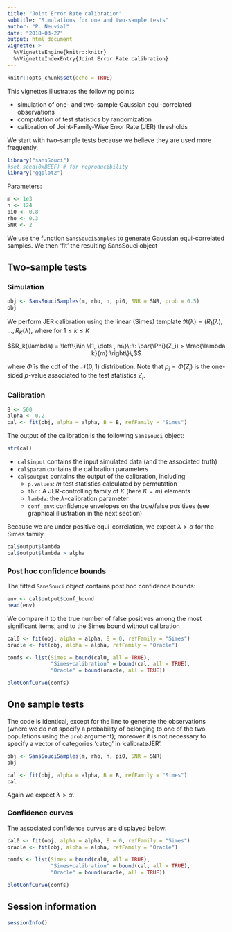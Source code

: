 ```yaml
---
title: "Joint Error Rate calibration"
subtitle: "Simulations for one and two-sample tests"
author: "P. Neuvial"
date: "2018-03-27"
output: html_document
vignette: >
  %\VignetteEngine{knitr::knitr}
  %\VignetteIndexEntry{Joint Error Rate calibration}
---
```


```r
knitr::opts_chunk$set(echo = TRUE)
```
This vignettes illustrates the following points

* simulation of one- and two-sample Gaussian equi-correlated observations
* computation of test statistics by randomization
* calibration of Joint-Family-Wise Error Rate (JER) thresholds

We start with two-sample tests because we believe they are used more frequently.

```r
library("sansSouci")
#set.seed(0xBEEF) # for reproducibility
library("ggplot2")
```

Parameters:

```r
m <- 1e3
n <- 124
pi0 <- 0.8
rho <- 0.3
SNR <- 2
```

We use the function `SansSouciSamples` to generate Gaussian equi-correlated samples. We then 'fit' the resulting SansSouci object

## Two-sample tests

### Simulation

```r
obj <- SansSouciSamples(m, rho, n, pi0, SNR = SNR, prob = 0.5)
obj
```

We perform JER calibration using the linear (Simes) template $\mathfrak{R(\lambda)}=(R_1(\lambda),$ $\ldots,R_K(\lambda)$, where for $1 \leq k \leq K$

$$R_k(\lambda) = \left\{i\in \{1, \dots , m\}\::\: \bar{\Phi}(Z_i) >  \frac{\lambda k}{m} \right\}\,$$

where $\bar{\Phi}$ is the cdf of the $\mathcal{N}(0,1)$ distribution. Note that $p_i = \bar{\Phi}(Z_i)$ is the one-sided $p$-value associated to the test statistics $Z_i$.

### Calibration

```r
B <- 500
alpha <- 0.2
cal <- fit(obj, alpha = alpha, B = B, refFamily = "Simes")
```

The output of the calibration is the following `SansSouci` object:

```r
str(cal)
```

- `cal$input` contains the input simulated data (and the associated truth)
-  `cal$param` contains the calibration parameters
- `cal$output` contains the output of the calibration, including
   -  `p.values`: $m$ test statistics calculated by permutation
   - `thr` : A JER-controlling family of $K$ (here $K=m$) elements
   - `lambda`: the $\lambda$-calibration parameter
   - `conf_env`: confidence envelopes on the true/false positives (see graphical illustration in the next section)

Because we are under positive equi-correlation, we expect $\lambda > \alpha$ for the Simes family. 
```r
cal$output$lambda
cal$output$lambda > alpha
```

### Post hoc confidence bounds

The fitted `SansSouci` object contains post hoc confidence bounds:

```r
env <- cal$output$conf_bound
head(env)
```

We compare it to the true number of false positives among the most significant items, and to the Simes bound without calibration 

```r
cal0 <- fit(obj, alpha = alpha, B = 0, refFamily = "Simes")
oracle <- fit(obj, alpha = alpha, refFamily = "Oracle")

confs <- list(Simes = bound(cal0, all = TRUE),
              "Simes+calibration" = bound(cal, all = TRUE),
              "Oracle" = bound(oracle, all = TRUE))
```

```r
plotConfCurve(confs)
```


## One sample tests

The code is identical, except for the line to generate the observations (where we do not specify a probability of belonging to one of the two populations using the `prob` argument); moreover it is not necessary to specify a vector of categories 'categ' in 'calibrateJER'.

```r
obj <- SansSouciSamples(m, rho, n, pi0, SNR = SNR)
obj
```

```r
cal <- fit(obj, alpha = alpha, B = B, refFamily = "Simes")
cal
```

Again we expect $\lambda > \alpha$.

### Confidence curves

The associated confidence curves are displayed below:


```r
cal0 <- fit(obj, alpha = alpha, B = 0, refFamily = "Simes")
oracle <- fit(obj, alpha = alpha, refFamily = "Oracle")

confs <- list(Simes = bound(cal0, all = TRUE),
              "Simes+calibration" = bound(cal, all = TRUE),
              "Oracle" = bound(oracle, all = TRUE))
```

```r
plotConfCurve(confs)
```


## Session information

```r
sessionInfo()
```

